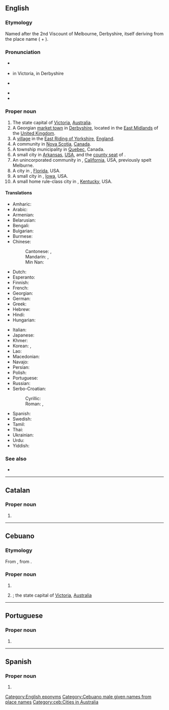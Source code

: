 ==English==
{{wikipedia}}
{{slim-wikipedia|Melbourne (disambiguation)}}

===Etymology===
Named after the 2nd Viscount of Melbourne, Derbyshire, itself deriving from the {{etyl|ang|-}} place name {{m|ang|Mileburne}} ({{cog|ang|mylen||mill}} + {{m|ang|burne||stream}}).

===Pronunciation===
* {{a|AusE}} {{IPA|/ˈmelbn̩/|/ˈmælbn̩/|lang=en}}
* {{a|UK}} {{IPA|/ˈmɛl.bən/|lang=en}} in Victoria, {{IPA|/ˈmɛl.bɔːn/|lang=en}} in Derbyshire
* {{a|US}} {{IPA|/ˈmɛl.bɚn/|lang=en}}
* {{audio|En-au-Melbourne.oga|Audio (AU)|lang=en}}
* {{hyphenation|Mel|bourne|lang=en}}

===Proper noun===
{{en-proper noun}}

# The state capital of [[Victoria]], [[Australia]].
# A Georgian [[market town]] in [[Derbyshire]], located in the [[East Midlands]] of the [[United Kingdom]].
# A [[village]] in the [[East Riding of Yorkshire]], [[England]].
# A community in [[Nova Scotia]], [[Canada]].
# A township municipality in [[Quebec]], Canada.
# A small city in [[Arkansas]], [[USA]], and the [[county seat]] of {{l|en|Izard County}}.
# An unincorporated community in {{l|en|Mendocino County}}, [[California]], USA, previously spelt Melburne.
# A city in {{l|en|Brevard County}}, [[Florida]], USA.
# A small city in {{l|en|Marshall County}}, [[Iowa]], USA.
# A small home rule-class city in {{l|en|Campbell County}}, [[Kentucky]], USA.

====Translations====
{{trans-top|city in Australia}}
* Amharic: {{t|am|መልበርን}}
* Arabic: {{t|ar|مِلْبُورْن|m|tr=melborn}}
* Armenian: {{t|hy|Մելբուռն}}
* Belarusian: {{t|be|Ме́льбурн|m}}
* Bengali: {{t|bn|মেলবোর্ন}}
* Bulgarian: {{t|bg|Ме́лбърн|m}}
* Burmese: {{t|my|မဲလ်ဘုန်း}}
* Chinese:
*: Cantonese: {{t|yue|墨爾本}}, {{t|yue|墨尔本|tr=mak6 ji5 bun2}}
*: Mandarin: {{t+|cmn|墨爾本|sc=Hani}}, {{t+|cmn|墨尔本|tr=Mò'ěrběn|sc=Hani}}
*: Min Nan: {{t-needed|nan}}
* Dutch: {{t+|nl|Melbourne}}
* Esperanto: {{t|eo|Melburno}}
* Finnish: {{t|fi|Melbourne}}
* French: {{t+|fr|Melbourne}}
* Georgian: {{t|ka|მელბურნი}}
* German: {{t+|de|Melbourne|n}}
* Greek: {{t|el|Μελβούρνη|f}}
* Hebrew: {{t|he|מלבורן|tr=melburn}}
* Hindi: {{t|hi|मेलबॉर्न}}
* Hungarian: {{t+|hu|Melbourne}}
{{trans-mid}}
* Italian: {{t+|it|Melbourne|m}}
* Japanese: {{t|ja|メルボルン|tr=Meruborun}}
* Khmer: {{t|km|ម៉ែលប៊ន|tr=maelbun|sc=Khmr}}
* Korean: {{t|ko|^멜버른}}, {{t|ko|^멜번}}
* Lao: {{t|lo|ເມລເບີນ}}
* Macedonian: {{t|mk|Мелбурн|m}}
* Navajo: {{t|nv|Meelbonii}}
* Persian: {{t|fa|ملبورن|tr=melborn}}
* Polish: {{t+|pl|Melbourne|n}}
* Portuguese: {{t|pt|Melbourne|f}}
* Russian: {{t+|ru|Ме́льбурн|m}}
* Serbo-Croatian:
*: Cyrillic: {{t|sh|Мелбурн|m|sc=Cyrl}}
*: Roman: {{t|sh|Melburn|m}}, {{t+|sh|Melbourne}}
* Spanish: {{t+|es|Melbourne|m}}
* Swedish: {{t|sv|Melbourne}}
* Tamil: {{t|ta|மெல்பேர்ண்}}
* Thai: {{t|th|เมลเบิร์น}}
* Ukrainian: {{t|uk|Ме́льбурн|m}}
* Urdu: {{t|ur|ملبورن|tr=melborn}}
* Yiddish: {{t|yi|מעלבאָרן|n}}
{{trans-bottom}}

===See also===
* {{l|en|Melbourn}}

{{topics|en|Cities in Australia|Victoria|Towns in England|Villages in England|Nova Scotia|Quebec|Arkansas, USA|California, USA|Florida, USA|Iowa, USA|Kentucky, USA}}

[[Category:English eponyms]]

----

==Catalan==

===Proper noun===
{{ca-proper noun}}

# {{l|en|Melbourne}}

----

==Cebuano==

===Etymology===
From {{der|ceb|en|Melbourne}}, from {{der|ceb|ang|-}}.

===Proper noun===
{{head|ceb|noun}}

# {{given name|male|from=English|lang=ceb|dot=|A=a}}
# {{l|en|Melbourne}}; the state capital of [[Victoria]], [[Australia]]

[[Category:Cebuano male given names from place names]]
[[Category:ceb:Cities in Australia]]

----

==Portuguese==

===Proper noun===
{{pt-proper noun|f}}

# {{place|pt|city/state capital|s/Victoria|c/Australia|t1=Melbourne}}

----

==Spanish==
{{wikipedia|lang=es}}

===Proper noun===
{{es-proper noun|m}}

# {{place|es|city|c/Australia|t1=Melbourne}}